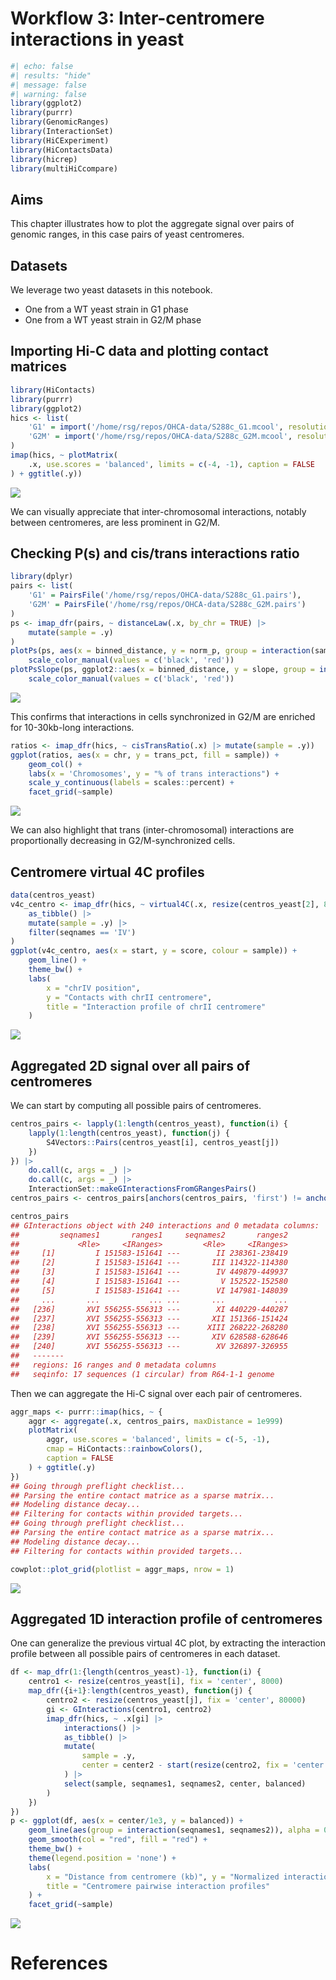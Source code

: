 # Workflow 3: Inter-centromere interactions in yeast

```r
#| echo: false
#| results: "hide"
#| message: false
#| warning: false
library(ggplot2)
library(purrr)
library(GenomicRanges)
library(InteractionSet)
library(HiCExperiment)
library(HiContactsData)
library(hicrep)
library(multiHiCcompare)
```

::: {.callout-note}

## Aims
This chapter illustrates how to plot the aggregate signal over pairs of 
genomic ranges, in this case pairs of yeast centromeres. 

:::

::: {.callout-important}

## Datasets
We leverage two yeast datasets in this notebook. 

- One from a WT yeast strain in G1 phase
- One from a WT yeast strain in G2/M phase

:::

## Importing Hi-C data and plotting contact matrices

```r
library(HiContacts)
library(purrr)
library(ggplot2)
hics <- list(
    'G1' = import('/home/rsg/repos/OHCA-data/S288c_G1.mcool', resolution = 4000),
    'G2M' = import('/home/rsg/repos/OHCA-data/S288c_G2M.mcool', resolution = 4000)
)
imap(hics, ~ plotMatrix(
    .x, use.scores = 'balanced', limits = c(-4, -1), caption = FALSE
) + ggtitle(.y))
```

![](images/20230523141745.jpg)

We can visually appreciate that inter-chromosomal interactions, notably 
between centromeres, are less prominent in G2/M.

## Checking P(s) and cis/trans interactions ratio

```r
library(dplyr)
pairs <- list(
    'G1' = PairsFile('/home/rsg/repos/OHCA-data/S288c_G1.pairs'),
    'G2M' = PairsFile('/home/rsg/repos/OHCA-data/S288c_G2M.pairs') 
)
ps <- imap_dfr(pairs, ~ distanceLaw(.x, by_chr = TRUE) |> 
    mutate(sample = .y) 
)
plotPs(ps, aes(x = binned_distance, y = norm_p, group = interaction(sample, chr), color = sample)) + 
    scale_color_manual(values = c('black', 'red'))
plotPsSlope(ps, ggplot2::aes(x = binned_distance, y = slope, group = interaction(sample, chr), color = sample)) + 
    scale_color_manual(values = c('black', 'red'))
```

![](images/20230523144800.png)

This confirms that interactions in cells synchronized in G2/M are enriched 
for 10-30kb-long interactions. 

```r
ratios <- imap_dfr(hics, ~ cisTransRatio(.x) |> mutate(sample = .y))
ggplot(ratios, aes(x = chr, y = trans_pct, fill = sample)) + 
    geom_col() + 
    labs(x = 'Chromosomes', y = "% of trans interactions") + 
    scale_y_continuous(labels = scales::percent) + 
    facet_grid(~sample)
```

![](images/20230523152700.png)

We can also highlight that trans (inter-chromosomal) interactions are proportionally 
decreasing in G2/M-synchronized cells. 

## Centromere virtual 4C profiles

```r
data(centros_yeast)
v4c_centro <- imap_dfr(hics, ~ virtual4C(.x, resize(centros_yeast[2], 8000)) |> 
    as_tibble() |> 
    mutate(sample = .y) |> 
    filter(seqnames == 'IV')
) 
ggplot(v4c_centro, aes(x = start, y = score, colour = sample)) +
    geom_line() +
    theme_bw() +
    labs(
        x = "chrIV position", 
        y = "Contacts with chrII centromere", 
        title = "Interaction profile of chrII centromere"
    )
```

![](images/20230523153300.png)

## Aggregated 2D signal over all pairs of centromeres

We can start by computing all possible pairs of centromeres. 

```r
centros_pairs <- lapply(1:length(centros_yeast), function(i) {
    lapply(1:length(centros_yeast), function(j) {
        S4Vectors::Pairs(centros_yeast[i], centros_yeast[j])
    })
}) |> 
    do.call(c, args = _) |>
    do.call(c, args = _) |> 
    InteractionSet::makeGInteractionsFromGRangesPairs()
centros_pairs <- centros_pairs[anchors(centros_pairs, 'first') != anchors(centros_pairs, 'second')]

centros_pairs
## GInteractions object with 240 interactions and 0 metadata columns:
##         seqnames1       ranges1     seqnames2       ranges2
##             <Rle>     <IRanges>         <Rle>     <IRanges>
##     [1]         I 151583-151641 ---        II 238361-238419
##     [2]         I 151583-151641 ---       III 114322-114380
##     [3]         I 151583-151641 ---        IV 449879-449937
##     [4]         I 151583-151641 ---         V 152522-152580
##     [5]         I 151583-151641 ---        VI 147981-148039
##     ...       ...           ... ...       ...           ...
##   [236]       XVI 556255-556313 ---        XI 440229-440287
##   [237]       XVI 556255-556313 ---       XII 151366-151424
##   [238]       XVI 556255-556313 ---      XIII 268222-268280
##   [239]       XVI 556255-556313 ---       XIV 628588-628646
##   [240]       XVI 556255-556313 ---        XV 326897-326955
##   -------
##   regions: 16 ranges and 0 metadata columns
##   seqinfo: 17 sequences (1 circular) from R64-1-1 genome
```

Then we can aggregate the Hi-C signal over each pair of centromeres.

```r
aggr_maps <- purrr::imap(hics, ~ {
    aggr <- aggregate(.x, centros_pairs, maxDistance = 1e999)
    plotMatrix(
        aggr, use.scores = 'balanced', limits = c(-5, -1), 
        cmap = HiContacts::rainbowColors(), 
        caption = FALSE
    ) + ggtitle(.y)
})
## Going through preflight checklist...
## Parsing the entire contact matrice as a sparse matrix...
## Modeling distance decay...
## Filtering for contacts within provided targets...
## Going through preflight checklist...
## Parsing the entire contact matrice as a sparse matrix...
## Modeling distance decay...
## Filtering for contacts within provided targets...

cowplot::plot_grid(plotlist = aggr_maps, nrow = 1)
```

![](images/20230523180300.png)

## Aggregated 1D interaction profile of centromeres 

One can generalize the previous virtual 4C plot, by extracting the interaction profile 
between all possible pairs of centromeres in each dataset. 

```r
df <- map_dfr(1:{length(centros_yeast)-1}, function(i) {
    centro1 <- resize(centros_yeast[i], fix = 'center', 8000)
    map_dfr({i+1}:length(centros_yeast), function(j) {
        centro2 <- resize(centros_yeast[j], fix = 'center', 80000)
        gi <- GInteractions(centro1, centro2)
        imap_dfr(hics, ~ .x[gi] |> 
            interactions() |> 
            as_tibble() |>
            mutate(
                sample = .y, 
                center = center2 - start(resize(centro2, fix = 'center', 1))
            ) |> 
            select(sample, seqnames1, seqnames2, center, balanced)
        )
    })
}) 
p <- ggplot(df, aes(x = center/1e3, y = balanced)) + 
    geom_line(aes(group = interaction(seqnames1, seqnames2)), alpha = 0.03, col = "black") + 
    geom_smooth(col = "red", fill = "red") + 
    theme_bw() + 
    theme(legend.position = 'none') + 
    labs(
        x = "Distance from centromere (kb)", y = "Normalized interaction frequency", 
        title = "Centromere pairwise interaction profiles"
    ) +
    facet_grid(~sample)
```

![](images/20230523180000.png)

# References {-}

